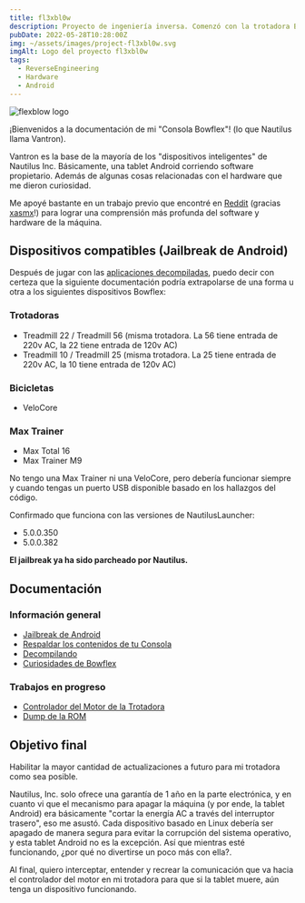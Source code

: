 ```yaml
---
title: fl3xbl0w
description: Proyecto de ingeniería inversa. Comenzó con la trotadora Bowflex Treadmill 22 pero terminó generalizándose para cualquier máquina con Android vendida por Nautilus Inc. (Nautilus, Bowflex, Schwinn).
pubDate: 2022-05-28T10:28:00Z
img: ~/assets/images/project-fl3xbl0w.svg
imgAlt: Logo del proyecto fl3xbl0w
tags:
  - ReverseEngineering
  - Hardware
  - Android
---
```



<Image src={HeaderImage} alt="flexblow logo" format="webp" width={800} />

¡Bienvenidos a la documentación de mi "Consola Bowflex"! (lo que Nautilus llama Vantron).

Vantron es la base de la mayoría de los "dispositivos inteligentes" de Nautilus Inc. Básicamente, una tablet Android corriendo software propietario. Además de algunas cosas relacionadas con el hardware que me dieron curiosidad.

Me apoyé bastante en un trabajo previo que encontré en [Reddit](https://www.reddit.com/r/Bowflex/comments/mi8wdo/unlocking_bowflex_velocore/) (gracias [xasmx](https://www.reddit.com/user/xasmx/)!) para lograr una comprensión más profunda del software y hardware de la máquina.

## Dispositivos compatibles (Jailbreak de Android)

Después de jugar con las <a href="/es/projects/fl3xbl0w/decompiling" target="_self">aplicaciones decompiladas</a>, puedo decir con certeza que la siguiente documentación podría extrapolarse de una forma u otra a los siguientes dispositivos Bowflex:

### Trotadoras

- Treadmill 22 / Treadmill 56 (misma trotadora. La 56 tiene entrada de 220v AC, la 22 tiene entrada de 120v AC)
- Treadmill 10 / Treadmill 25 (misma trotadora. La 25 tiene entrada de 220v AC, la 10 tiene entrada de 120v AC)

### Bicicletas

- VeloCore

### Max Trainer

- Max Total 16
- Max Trainer M9

No tengo una Max Trainer ni una VeloCore, pero debería funcionar siempre y cuando tengas un puerto USB disponible basado en los hallazgos del código.

Confirmado que funciona con las versiones de NautilusLauncher:

- 5.0.0.350
- 5.0.0.382

**El jailbreak ya ha sido parcheado por Nautilus.**

## Documentación

### Información general

- <a href="/es/projects/fl3xbl0w/jailbreak" target="_self">
    Jailbreak de Android
  </a>
- <a href="/es/projects/fl3xbl0w/backup" target="_self">
    Respaldar los contenidos de tu Consola
  </a>
- <a href="/es/projects/fl3xbl0w/decompiling" target="_self">
    Decompilando
  </a>
- <a href="/es/projects/fl3xbl0w/quirks" target="_self">
    Curiosidades de Bowflex
  </a>

### Trabajos en progreso

- <a href="/es/projects/fl3xbl0w/treadmotor" target="_self">
    Controlador del Motor de la Trotadora
  </a>
- <a href="/es/projects/fl3xbl0w/romdump" target="_self">
    Dump de la ROM
  </a>

## Objetivo final

Habilitar la mayor cantidad de actualizaciones a futuro para mi trotadora como sea posible.

Nautilus, Inc. solo ofrece una garantía de 1 año en la parte electrónica, y en cuanto vi que el mecanismo para apagar la máquina (y por ende, la tablet Android) era básicamente "cortar la energía AC a través del interruptor trasero", eso me asustó. Cada dispositivo basado en Linux debería ser apagado de manera segura para evitar la corrupción del sistema operativo, y esta tablet Android no es la excepción. Así que mientras esté funcionando, ¿por qué no divertirse un poco más con ella?.

Al final, quiero interceptar, entender y recrear la comunicación que va hacia el controlador del motor en mi trotadora para que si la tablet muere, aún tenga un dispositivo funcionando.
